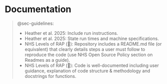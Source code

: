 # Documentation {#sec-documentation}

> @sec-guidelines:
>
> * Heather et al. 2025: Include run instructions.
> * Heather et al. 2025: State run times and machine specifications.
> * NHS Levels of RAP (🥉): Repository includes a README.md file (or equivalent) that clearly details steps a user must follow to reproduce the code (use NHS Open Source Policy section on Readmes as a guide).
* NHS Levels of RAP (🥈): Code is well-documented including user guidance, explanation of code structure & methodology and docstrings for functions.